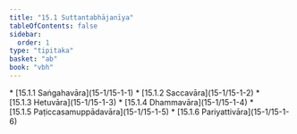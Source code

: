 ```yaml
---
title: "15.1 Suttantabhājanīya"
tableOfContents: false
sidebar:
  order: 1
type: "tipitaka"
basket: "ab"
book: "vbh"
---
```



<DynamicBreadcrumb />



<TableOfContents book="vbh" section="15.1">
* [15.1.1 Saṅgahavāra](15-1/15-1-1)
* [15.1.2 Saccavāra](15-1/15-1-2)
* [15.1.3 Hetuvāra](15-1/15-1-3)
* [15.1.4 Dhammavāra](15-1/15-1-4)
* [15.1.5 Paṭiccasamuppādavāra](15-1/15-1-5)
* [15.1.6 Pariyattivāra](15-1/15-1-6)
</TableOfContents>